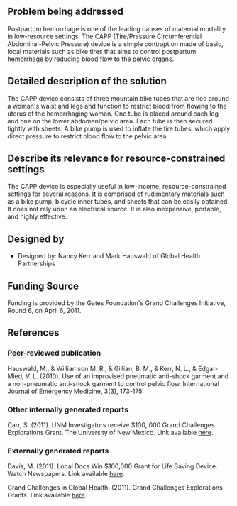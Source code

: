{{Medical Device
|Health Topic=Maternal mortality
|Classification=Preventative
|Scope=Clinical trial
|Location=Africa, Asia, South America
|Image=Imageneeded.png
}}
==Problem being addressed==
Postpartum hemorrhage is one of the leading causes of maternal mortality in low-resource settings.  The CAPP (Tire/Pressure Circumferential Abdominal-Pelvic Pressure) device is a simple contraption made of basic, local materials such as bike tires that aims to control postpartum hemorrhage by reducing blood flow to the pelvic organs.

==Detailed description of the solution==
The CAPP device consists of three mountain bike tubes that are tied around a woman's waist and legs and function to restrict blood from flowing to the uterus of the hemorrhaging woman. One tube is placed around each leg and one on the lower abdomen/pelvic area.  Each tube is then secured tightly with sheets.  A bike pump is used to inflate the tire tubes, which apply direct pressure to restrict blood flow to the pelvic area.

==Describe its relevance for resource-constrained settings==
The CAPP device is especially useful in low-income, resource-constrained settings for several reasons. It is comprised of rudimentary materials such as a bike pump, bicycle inner tubes, and sheets that can be easily obtained.  It does not rely upon an electrical source.  It is also inexpensive, portable, and highly effective.

==Designed by==
*Designed by: Nancy Kerr and Mark Hauswald of Global Health Partnerships
 
==Funding Source==
Funding is provided by the Gates Foundation's Grand Challenges Initiative, Round 6, on April 6, 2011.

==References==
===Peer-reviewed publication===
Hauswald, M., & Williamson M. R., & Gillian, B. M., & Kerr, N. L., & Edgar-Mied, V. L. (2010).  Use of an improvised pneumatic anti-shock garment and a non-pneumatic anti-shock garment to control pelvic flow. International Journal of Emergency Medicine, 3(3), 173-175.

===Other internally generated reports===
Carr, S. (2011).  UNM Investigators receive $100, 000 Grand Challenges Explorations Grant.  The University of New Mexico.  Link available [http://news.unm.edu/2011/04/unm-investigators-receive-100000-grand-challenges-explorations-grant-for-groundbreaking-research-in-global-health-and-development/ here].

===Externally generated reports===
Davis, M.  (2011).  Local Docs Win $100,000 Grant for Life Saving Device.  Watch Newspapers. Link available [http://marketplace.telluridewatch.com/bookmark/13453182-Local-Docs-Win-100-000-Grant-for-Life-Saving-Device here].

Grand Challenges in Global Health. (2011).  Grand Challenges Explorations Grants.  Link available [http://www.grandchallenges.org/explorations/Pages/grantsawarded.aspx?Round=all&Phase=all&ProjectID=611 here].